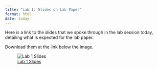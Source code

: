 ```yaml
---
title: "Lab 1: Slides on Lab Paper"
format: html
date: today
---
```


Here is a link to the slides that we spoke through in the lab session today, detailing what is expected for the lab paper.

Download them at the link below the image.

![[Lab 1 Slides](../labs/Lab-1-slides.pdf)](slides-image.png)